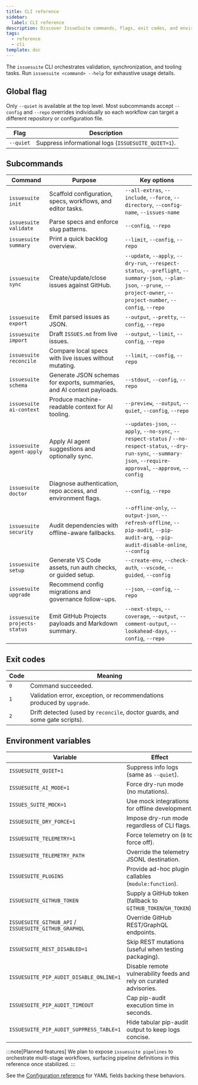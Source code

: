```yaml
---
title: CLI reference
sidebar:
  label: CLI reference
description: Discover IssueSuite commands, flags, exit codes, and environment variables for automation workflows.
tags:
  - reference
  - cli
template: doc
---
```


The `issuesuite` CLI orchestrates validation, synchronization, and tooling tasks. Run `issuesuite <command> --help` for exhaustive usage details.

## Global flag

Only `--quiet` is available at the top level. Most subcommands accept `--config` and `--repo` overrides individually so each workflow can target a different repository or configuration file.

| Flag | Description |
| --- | --- |
| `--quiet` | Suppress informational logs (`ISSUESUITE_QUIET=1`). |

## Subcommands

| Command | Purpose | Key options |
| --- | --- | --- |
| `issuesuite init` | Scaffold configuration, specs, workflows, and editor tasks. | `--all-extras`, `--include`, `--force`, `--directory`, `--config-name`, `--issues-name` |
| `issuesuite validate` | Parse specs and enforce slug patterns. | `--config`, `--repo` |
| `issuesuite summary` | Print a quick backlog overview. | `--limit`, `--config`, `--repo` |
| `issuesuite sync` | Create/update/close issues against GitHub. | `--update`, `--apply`, `--dry-run`, `--respect-status`, `--preflight`, `--summary-json`, `--plan-json`, `--prune`, `--project-owner`, `--project-number`, `--config`, `--repo` |
| `issuesuite export` | Emit parsed issues as JSON. | `--output`, `--pretty`, `--config`, `--repo` |
| `issuesuite import` | Draft `ISSUES.md` from live issues. | `--output`, `--limit`, `--config`, `--repo` |
| `issuesuite reconcile` | Compare local specs with live issues without mutating. | `--limit`, `--config`, `--repo` |
| `issuesuite schema` | Generate JSON schemas for exports, summaries, and AI context payloads. | `--stdout`, `--config`, `--repo` |
| `issuesuite ai-context` | Produce machine-readable context for AI tooling. | `--preview`, `--output`, `--quiet`, `--config`, `--repo` |
| `issuesuite agent-apply` | Apply AI agent suggestions and optionally sync. | `--updates-json`, `--apply`, `--no-sync`, `--respect-status` / `--no-respect-status`, `--dry-run-sync`, `--summary-json`, `--require-approval`, `--approve`, `--config` |
| `issuesuite doctor` | Diagnose authentication, repo access, and environment flags. | `--config`, `--repo` |
| `issuesuite security` | Audit dependencies with offline-aware fallbacks. | `--offline-only`, `--output-json`, `--refresh-offline`, `--pip-audit`, `--pip-audit-arg`, `--pip-audit-disable-online`, `--config` |
| `issuesuite setup` | Generate VS Code assets, run auth checks, or guided setup. | `--create-env`, `--check-auth`, `--vscode`, `--guided`, `--config` |
| `issuesuite upgrade` | Recommend config migrations and governance follow-ups. | `--json`, `--config`, `--repo` |
| `issuesuite projects-status` | Emit GitHub Projects payloads and Markdown summary. | `--next-steps`, `--coverage`, `--output`, `--comment-output`, `--lookahead-days`, `--config`, `--repo` |

## Exit codes

| Code | Meaning |
| --- | --- |
| `0` | Command succeeded. |
| `1` | Validation error, exception, or recommendations produced by `upgrade`. |
| `2` | Drift detected (used by `reconcile`, doctor guards, and some gate scripts). |

## Environment variables

| Variable | Effect |
| --- | --- |
| `ISSUESUITE_QUIET=1` | Suppress info logs (same as `--quiet`). |
| `ISSUESUITE_AI_MODE=1` | Force dry-run mode (no mutations). |
| `ISSUES_SUITE_MOCK=1` | Use mock integrations for offline development. |
| `ISSUESUITE_DRY_FORCE=1` | Impose dry-run mode regardless of CLI flags. |
| `ISSUESUITE_TELEMETRY=1` | Force telemetry on (`0` to force off). |
| `ISSUESUITE_TELEMETRY_PATH` | Override the telemetry JSONL destination. |
| `ISSUESUITE_PLUGINS` | Provide ad-hoc plugin callables (`module:function`). |
| `ISSUESUITE_GITHUB_TOKEN` | Supply a GitHub token (fallback to `GITHUB_TOKEN`/`GH_TOKEN`). |
| `ISSUESUITE_GITHUB_API` / `ISSUESUITE_GITHUB_GRAPHQL` | Override GitHub REST/GraphQL endpoints. |
| `ISSUESUITE_REST_DISABLED=1` | Skip REST mutations (useful when testing packaging). |
| `ISSUESUITE_PIP_AUDIT_DISABLE_ONLINE=1` | Disable remote vulnerability feeds and rely on curated advisories. |
| `ISSUESUITE_PIP_AUDIT_TIMEOUT` | Cap pip-audit execution time in seconds. |
| `ISSUESUITE_PIP_AUDIT_SUPPRESS_TABLE=1` | Hide tabular pip-audit output to keep logs concise. |

:::note[Planned features]
We plan to expose `issuesuite pipelines` to orchestrate multi-stage workflows, surfacing pipeline definitions in this reference once stabilized.
:::

See the [Configuration reference](./configuration) for YAML fields backing these behaviors.

